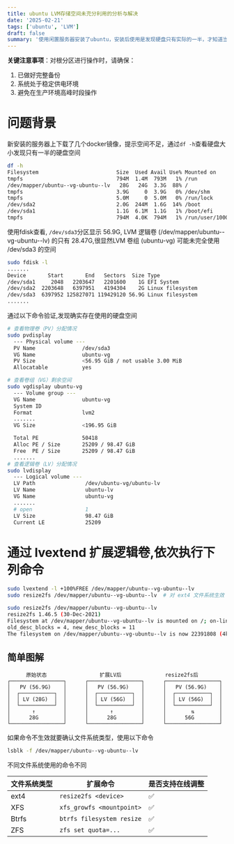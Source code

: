 ```yaml
---
title: ubuntu LVM存储空间未充分利用的分析与解决
date: '2025-02-21'
tags: ['ubuntu', 'LVM']
draft: false
summary: '使用闲置服务器安装了ubuntu，安装后使用是发现硬盘只有实际的一半，才知道当初安装系统时闭眼选择出现了错误，这主要是默认情况下卷组与逻辑卷之间存在未分配的空间这就需要扩展逻辑卷以利用剩余空间，并调整文件系统以识别新空间'
---
```


**关键注意事项**：对根分区进行操作时，请确保：

1. 已做好完整备份
2. 系统处于稳定供电环境
3. 避免在生产环境高峰时段操作

# 问题背景

新安装的服务器上下载了几个docker镜像，提示空间不足，通过`df -h`查看硬盘大小发现只有一半的硬盘空间

```bash
df -h
Filesystem                         Size  Used Avail Use% Mounted on
tmpfs                              794M  1.4M  793M   1% /run
/dev/mapper/ubuntu--vg-ubuntu--lv   28G   24G  3.3G  88% /
tmpfs                              3.9G     0  3.9G   0% /dev/shm
tmpfs                              5.0M     0  5.0M   0% /run/lock
/dev/sda2                          2.0G  244M  1.6G  14% /boot
/dev/sda1                          1.1G  6.1M  1.1G   1% /boot/efi
tmpfs                              794M  4.0K  794M   1% /run/user/1000
```

使用fdisk查看, `/dev/sda3`分区显示 56.9G, LVM 逻辑卷 (/dev/mapper/ubuntu--vg-ubuntu--lv) 的只有 28.47G,很显然LVM 卷组 (ubuntu-vg) 可能未完全使用 /dev/sda3 的空间

```bash
sudo fdisk -l
.......
Device       Start       End   Sectors  Size Type
/dev/sda1     2048   2203647   2201600    1G EFI System
/dev/sda2  2203648   6397951   4194304    2G Linux filesystem
/dev/sda3  6397952 125827071 119429120 56.9G Linux filesystem
.......
```

通过以下命令验证,发现确实存在使用的硬盘空间

```bash
# 查看物理卷（PV）分配情况
sudo pvdisplay
  --- Physical volume ---
  PV Name               /dev/sda3
  VG Name               ubuntu-vg
  PV Size               <56.95 GiB / not usable 3.00 MiB
  Allocatable           yes

# 查看卷组（VG）剩余空间
sudo vgdisplay ubuntu-vg
  --- Volume group ---
  VG Name               ubuntu-vg
  System ID
  Format                lvm2
  .......
  VG Size               <196.95 GiB

  Total PE              50418
  Alloc PE / Size       25209 / 98.47 GiB
  Free  PE / Size       25209 / 98.47 GiB
  .......
# 查看逻辑卷（LV）分配情况
sudo lvdisplay
  --- Logical volume ---
  LV Path                /dev/ubuntu-vg/ubuntu-lv
  LV Name                ubuntu-lv
  VG Name                ubuntu-vg
  .......
  # open                 1
  LV Size                98.47 GiB
  Current LE             25209
```

# 通过 lvextend 扩展逻辑卷,依次执行下列命令

```bash
sudo lvextend -l +100%FREE /dev/mapper/ubuntu--vg-ubuntu--lv
sudo resize2fs /dev/mapper/ubuntu--vg-ubuntu--lv  # 对 ext4 文件系统生效
```

```bash
sudo resize2fs /dev/mapper/ubuntu--vg-ubuntu--lv
resize2fs 1.46.5 (30-Dec-2021)
Filesystem at /dev/mapper/ubuntu--vg-ubuntu--lv is mounted on /; on-line resizing required
old_desc_blocks = 4, new_desc_blocks = 11
The filesystem on /dev/mapper/ubuntu--vg-ubuntu--lv is now 22391808 (4k) blocks long.
```

## 简单图解

```text
      原始状态                 扩展LV后              resize2fs后
┌─────────────────┐      ┌─────────────────┐      ┌─────────────────┐
│   PV (56.9G)    │      │   PV (56.9G)    │      │   PV (56.9G)    │
│  ┌───────────┐  │      │  ┌───────────┐  │      │  ┌───────────┐  │
│  │ LV (28G)  │  │      │  │ LV (56G)  │  │      │  │ LV (56G)  │  │
│  └───────────┘  │      │  └───────────┘  │      │  └───────────┘  │
│       ↑         │      │       ↑         │      │        ⇅        │
│      28G        │      │      28G        │      │      56G        │
└─────────────────┘      └─────────────────┘      └─────────────────┘

```

如果命令不生效就要确认文件系统类型，使用以下命令

```bash
lsblk -f /dev/mapper/ubuntu--vg-ubuntu--lv
```

不同文件系统使用的命令不同

| 文件系统类型 | 扩展命令                  | 是否支持在线调整 |
| ------------ | ------------------------- | ---------------- |
| ext4         | `resize2fs <device>`      | ✅               |
| XFS          | `xfs_growfs <mountpoint>` | ✅               |
| Btrfs        | `btrfs filesystem resize` | ✅               |
| ZFS          | `zfs set quota=...`       | ✅               |
